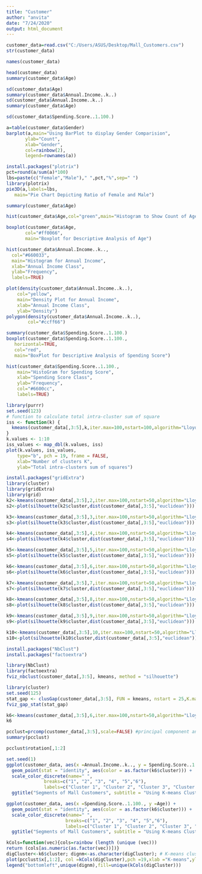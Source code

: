 ---
title: "Customer"
author: "anvita"
date: "7/24/2020"
output: html_document
---

```{r}
customer_data=read.csv("C:/Users/ASUS/Desktop/Mall_Customers.csv")
str(customer_data)

```

```{r}
names(customer_data)
```


```{r}
head(customer_data)
summary(customer_data$Age)

```
```{r}
sd(customer_data$Age)
summary(customer_data$Annual.Income..k..)
sd(customer_data$Annual.Income..k..)
summary(customer_data$Age)
```

```{r}
sd(customer_data$Spending.Score..1.100.)
```
```{r}
a=table(customer_data$Gender)
barplot(a,main="Using BarPlot to display Gender Comparision",
       ylab="Count",
       xlab="Gender",
       col=rainbow(2),
       legend=rownames(a))
```
```{r}
install.packages("plotrix")
pct=round(a/sum(a)*100)
lbs=paste(c("Female","Male")," ",pct,"%",sep=" ")
library(plotrix)
pie3D(a,labels=lbs,
   main="Pie Chart Depicting Ratio of Female and Male")
```
```{r}
summary(customer_data$Age)
```
```{r}
hist(customer_data$Age,col="green",main="Histogram to Show Count of Age Class", xlab="Age Class", ylab="Frequency",labels=TRUE)
```
```{r}
boxplot(customer_data$Age,
       col="#ff0066",
       main="Boxplot for Descriptive Analysis of Age")
```
```{r}
hist(customer_data$Annual.Income..k..,
  col="#660033",
  main="Histogram for Annual Income",
  xlab="Annual Income Class",
  ylab="Frequency",
  labels=TRUE)

```
```{r}
plot(density(customer_data$Annual.Income..k..),
    col="yellow",
    main="Density Plot for Annual Income",
    xlab="Annual Income Class",
    ylab="Density")
polygon(density(customer_data$Annual.Income..k..),
        col="#ccff66")
```
```{r}
summary(customer_data$Spending.Score..1.100.)
boxplot(customer_data$Spending.Score..1.100.,
   horizontal=TRUE,
   col="red",
   main="BoxPlot for Descriptive Analysis of Spending Score")
```
```{r}
hist(customer_data$Spending.Score..1.100.,
    main="HistoGram for Spending Score",
    xlab="Spending Score Class",
    ylab="Frequency",
    col="#6600cc",
    labels=TRUE)
```
```{r}
library(purrr)
set.seed(123)
# function to calculate total intra-cluster sum of square 
iss <- function(k) {
  kmeans(customer_data[,3:5],k,iter.max=100,nstart=100,algorithm="Lloyd" )$tot.withinss
}
k.values <- 1:10
iss_values <- map_dbl(k.values, iss)
plot(k.values, iss_values,
    type="b", pch = 19, frame = FALSE, 
    xlab="Number of clusters K",
    ylab="Total intra-clusters sum of squares")
```
```{r}
install.packages("gridExtra")
library(cluster) 
library(gridExtra)
library(grid)
k2<-kmeans(customer_data[,3:5],2,iter.max=100,nstart=50,algorithm="Lloyd")
s2<-plot(silhouette(k2$cluster,dist(customer_data[,3:5],"euclidean")))
```
```{r}
k3<-kmeans(customer_data[,3:5],3,iter.max=100,nstart=50,algorithm="Lloyd")
s3<-plot(silhouette(k3$cluster,dist(customer_data[,3:5],"euclidean")))
```
```{r}

k4<-kmeans(customer_data[,3:5],4,iter.max=100,nstart=50,algorithm="Lloyd")
s4<-plot(silhouette(k4$cluster,dist(customer_data[,3:5],"euclidean")))

```
```{r}
k5<-kmeans(customer_data[,3:5],5,iter.max=100,nstart=50,algorithm="Lloyd")
s5<-plot(silhouette(k5$cluster,dist(customer_data[,3:5],"euclidean")))
```
```{r}
k6<-kmeans(customer_data[,3:5],6,iter.max=100,nstart=50,algorithm="Lloyd")
s6<-plot(silhouette(k6$cluster,dist(customer_data[,3:5],"euclidean")))
```
```{r}
k7<-kmeans(customer_data[,3:5],7,iter.max=100,nstart=50,algorithm="Lloyd")
s7<-plot(silhouette(k7$cluster,dist(customer_data[,3:5],"euclidean")))
```
```{r}
k8<-kmeans(customer_data[,3:5],8,iter.max=100,nstart=50,algorithm="Lloyd")
s8<-plot(silhouette(k8$cluster,dist(customer_data[,3:5],"euclidean")))
```
```{r}
k9<-kmeans(customer_data[,3:5],9,iter.max=100,nstart=50,algorithm="Lloyd")
s9<-plot(silhouette(k9$cluster,dist(customer_data[,3:5],"euclidean")))
```
```{r}
k10<-kmeans(customer_data[,3:5],10,iter.max=100,nstart=50,algorithm="Lloyd")
s10<-plot(silhouette(k10$cluster,dist(customer_data[,3:5],"euclidean")))

```
```{r}
install.packages("NbClust")
install.packages("factoextra")
```
```{r}
library(NbClust)
library(factoextra)
fviz_nbclust(customer_data[,3:5], kmeans, method = "silhouette")
```
```{r}
library(cluster)
set.seed(125)
stat_gap <- clusGap(customer_data[,3:5], FUN = kmeans, nstart = 25,K.max = 10, B = 50)
fviz_gap_stat(stat_gap)
```
```{r}
k6<-kmeans(customer_data[,3:5],6,iter.max=100,nstart=50,algorithm="Lloyd")
k6
```

```{r}
pcclust=prcomp(customer_data[,3:5],scale=FALSE) #principal component analysis
summary(pcclust)

```
```{r}
pcclust$rotation[,1:2]
```
```{r}
set.seed(1)
ggplot(customer_data, aes(x =Annual.Income..k.., y = Spending.Score..1.100.)) + 
  geom_point(stat = "identity", aes(color = as.factor(k6$cluster))) +
  scale_color_discrete(name=" ",
              breaks=c("1", "2", "3", "4", "5","6"),
              labels=c("Cluster 1", "Cluster 2", "Cluster 3", "Cluster 4", "Cluster 5","Cluster 6")) +
  ggtitle("Segments of Mall Customers", subtitle = "Using K-means Clustering")
```
```{r}
ggplot(customer_data, aes(x =Spending.Score..1.100., y =Age)) + 
  geom_point(stat = "identity", aes(color = as.factor(k6$cluster))) +
  scale_color_discrete(name=" ",
                      breaks=c("1", "2", "3", "4", "5","6"),
                      labels=c("Cluster 1", "Cluster 2", "Cluster 3", "Cluster 4", "Cluster 5","Cluster 6")) +
  ggtitle("Segments of Mall Customers", subtitle = "Using K-means Clustering")
```
```{r}
kCols=function(vec){cols=rainbow (length (unique (vec)))
return (cols[as.numeric(as.factor(vec))])}
digCluster<-k6$cluster; dignm<-as.character(digCluster); # K-means clusters
plot(pcclust$x[,1:2], col =kCols(digCluster),pch =19,xlab ="K-means",ylab="classes")
legend("bottomleft",unique(dignm),fill=unique(kCols(digCluster)))
```



